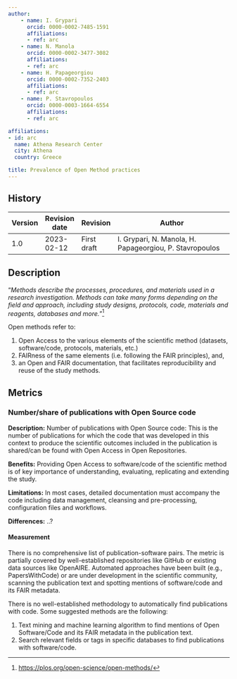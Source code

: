 ```yaml
---
author:
    - name: I. Grypari
      orcid: 0000-0002-7485-1591
      affiliations:
      - ref: arc
    - name: N. Manola
      orcid: 0000-0002-3477-3082
      affiliations:
      - ref: arc
    - name: H. Papageorgiou
      orcid: 0000-0002-7352-2403
      affiliations:
      - ref: arc
    - name: P. Stavropoulos
      orcid: 0000-0003-1664-6554
      affiliations:
      - ref: arc

affiliations:
- id: arc
  name: Athena Research Center
  city: Athena
  country: Greece

title: Prevalence of Open Method practices
---
```



::: {}

## History

| Version | Revision date | Revision    | Author                                                  |
|---------|---------------|-------------|---------------------------------------------------------|
| 1.0     | 2023-02-12    | First draft | I. Grypari, N. Manola, H. Papageorgiou, P. Stavropoulos |

:::

## Description

“*Methods describe the processes, procedures, and materials used in a research investigation. Methods can take many forms depending on the field and approach, including study designs, protocols, code, materials and reagents, databases and more.*”[^1]

Open methods refer to:

1.  Open Access to the various elements of the scientific method (datasets, software/code, protocols, materials, etc.)
2.  FAIRness of the same elements (i.e. following the FAIR principles), and,
3.  an Open and FAIR documentation, that facilitates reproducibility and reuse of the study methods.

## Metrics

### Number/share of publications with Open Source code

**Description:** Number of publications with Open Source code: This is the number of publications for which the code that was developed in this context to produce the scientific outcomes included in the publication is shared/can be found with Open Access in Open Repositories.

**Benefits:** Providing Open Access to software/code of the scientific method is of key importance of understanding, evaluating, replicating and extending the study.

**Limitations:** In most cases, detailed documentation must accompany the code including data management, cleansing and pre-processing, configuration files and workflows.

**Differences:** ..?

#### Measurement

There is no comprehensive list of publication-software pairs. The metric is partially covered by well-established repositories like GitHub or existing data sources like OpenAIRE. Automated approaches have been built (e.g., PapersWithCode) or are under development in the scientific community, scanning the publication text and spotting mentions of software/code and its FAIR metadata.

There is no well-established methodology to automatically find publications with code. Some suggested methods are the following:

1.  Text mining and machine learning algorithm to find mentions of Open Software/Code and its FAIR metadata in the publication text.
2.  Search relevant fields or tags in specific databases to find publications with software/code.

[^1]: <https://plos.org/open-science/open-methods/>


